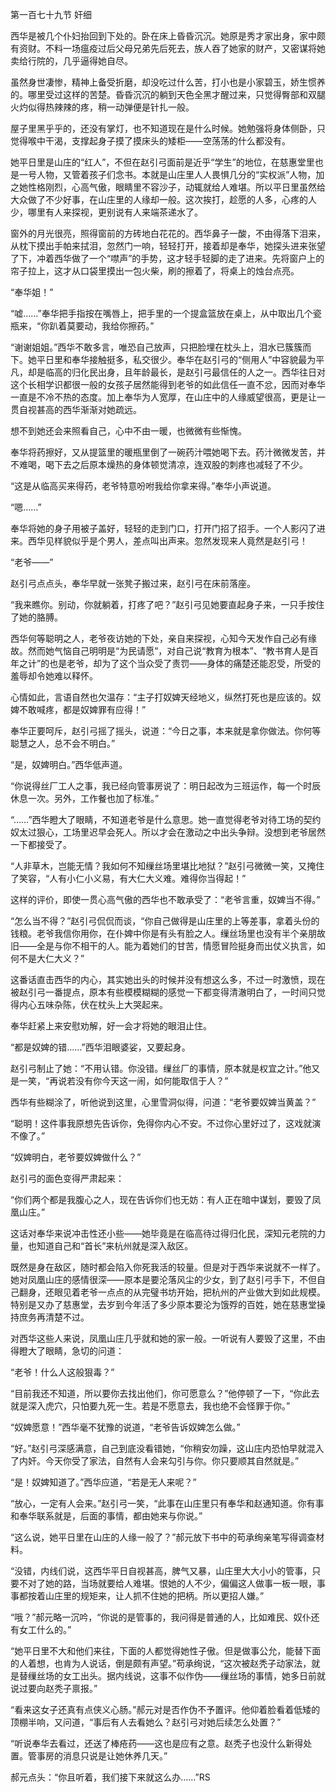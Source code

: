 

第一百七十九节 奸细

西华是被几个仆妇抬回到下处的。卧在床上昏昏沉沉。她原是秀才家出身，家中颇有资财。不料一场瘟疫过后父母兄弟先后死去，族人吞了她家的财产，又密谋将她卖给行院的，几乎逼得她自尽。

虽然身世凄惨，精神上备受折磨，却没吃过什么苦，打小也是小家碧玉，娇生惯养的。哪里受过这样的苦楚。昏昏沉沉的躺到天色全黑才醒过来，只觉得臀部和双腿火灼似得热辣辣的疼，稍一动弹便是针扎一般。

屋子里黑乎乎的，还没有掌灯，也不知道现在是什么时候。她勉强将身体侧卧，只觉得喉中干渴，支撑起身子摸了摸床头的矮柜――空荡荡的什么都没有。

她平日里是山庄的“红人”，不但在赵引弓面前是近乎“学生”的地位，在慈惠堂里也是一号人物，又管着孩子们念书。本就是山庄里人人畏惧几分的“实权派”人物，加之她性格刚烈，心高气傲，眼睛里不容沙子，动辄就给人难堪。所以平日里虽然给大众做了不少好事，在山庄里的人缘却一般。这次挨打，趁愿的人多，心疼的人少，哪里有人来探视，更别说有人来端茶递水了。

窗外的月光很亮，照得窗前的方砖地白花花的。西华鼻子一酸，不由得落下泪来，从枕下摸出手帕来拭泪，忽然门一响，轻轻打开，接着却是奉华，她探头进来张望了下，冲着西华做了一个“噤声”的手势，这才轻手轻脚的走了进来。先将窗户上的帘子拉上，这才从口袋里摸出一包火柴，刷的擦着了，将桌上的烛台点亮。

“奉华姐！”

“嘘……”奉华把手指按在嘴唇上，把手里的一个提盒篮放在桌上，从中取出几个瓷瓶来，“你趴着莫要动，我给你擦药。”

“谢谢姐姐。”西华不敢多言，唯恐自己放声，只把脸埋在枕头上，泪水已簇簇而下。她平日里和奉华接触挺多，私交很少。奉华在赵引弓的“侧用人”中容貌最为平凡，却是临高的归化民出身，且年龄最长，是赵引弓最信任的人之一。西华往日对这个长相学识都很一般的女孩子居然能得到老爷的如此信任一直不忿，因而对奉华一直是不冷不热的态度。加上奉华为人宽厚，在山庄中的人缘威望很高，更是让一贯自视甚高的西华渐渐对她疏远。

想不到她还会来照看自己，心中不由一暖，也微微有些惭愧。

奉华将药擦好，又从提篮里的暖瓶里倒了一碗药汁喂她喝下去。药汁微微发苦，并不难喝，喝下去之后原本燥热的身体顿觉清凉，连双股的刺疼也减轻了不少。

“这是从临高买来得药，老爷特意吩咐我给你拿来得。”奉华小声说道。

“嗯……”

奉华将她的身子用被子盖好，轻轻的走到门口，打开门招了招手。一个人影闪了进来。西华见样貌似乎是个男人，差点叫出声来。忽然发现来人竟然是赵引弓！

“老爷――”

赵引弓点点头，奉华早就一张凳子搬过来，赵引弓在床前落座。

“我来瞧你。别动，你就躺着，打疼了吧？”赵引弓见她要直起身子来，一只手按住了她的胳膊。

西华何等聪明之人，老爷夜访她的下处，亲自来探视，心知今天发作自己必有缘故。然而她气恼自己明明是“为民请愿”，对自己说“教育为根本”、“教书育人是百年之计”的也是老爷，却为了这个当众受了责罚――身体的痛楚还能忍受，所受的羞辱却令她难以释怀。

心情如此，言语自然也欠温存：“主子打奴婢天经地义，纵然打死也是应该的。奴婢不敢喊疼，都是奴婢罪有应得！”

奉华正要呵斥，赵引弓摇了摇头，说道：“今日之事，本来就是拿你做法。你何等聪慧之人，总不会不明白。”

“是，奴婢明白。”西华低声道。

“你说得丝厂工人之事，我已经向管事房说了：明日起改为三班运作，每一个时辰休息一次。另外，工作餐也加了标准。”

“……”西华瞪大了眼睛，不知道老爷是什么意思。她一直觉得老爷对待工场的契约奴太过狠心，工场里迟早会死人。所以才会在激动之中出头争辩。没想到老爷居然一下都接受了。

“人非草木，岂能无情？我如何不知缫丝场里堪比地狱？”赵引弓微微一笑，又掩住了笑容，“人有小仁小义易，有大仁大义难。难得你当得起！”

这样的评价，即使一贯心高气傲的西华也不敢承受了：“老爷言重，奴婢当不得。”

“怎么当不得？”赵引弓侃侃而谈，“你自己做得是山庄里的上等差事，拿着头份的钱粮。老爷我信你用你，在仆婢中你是有头有脸之人。缫丝场里也没有半个亲朋故旧――全是与你不相干的人。能为着她们的甘苦，情愿冒险挺身而出仗义执言，如何不是大仁大义？”

这番话直击西华的内心，其实她出头的时候并没有想这么多，不过一时激愤，现在被赵引弓一番提点，原本有些模模糊糊的感觉一下都变得清澈明白了，一时间只觉得内心五味杂陈，伏在枕头上大哭起来。

奉华赶紧上来安慰劝解，好一会才将她的眼泪止住。

“都是奴婢的错……”西华泪眼婆娑，又要起身。

赵引弓制止了她：“不用认错。你没错。缫丝厂的事情，原本就是权宜之计。”他又是一笑，“再说若没有你今天这一闹，如何能取信于人？”

西华有些糊涂了，听他说到这里，心里雪洞似得，问道：“老爷要奴婢当黄盖？”

“聪明！这件事我原想先告诉你，免得你内心不安。不过你心里好过了，这戏就演不像了。”

“奴婢明白，老爷要奴婢做什么？”

赵引弓的面色变得严肃起来：

“你们两个都是我腹心之人，现在告诉你们也无妨：有人正在暗中谋划，要毁了凤凰山庄。”

这话对奉华来说冲击性还小些――她毕竟是在临高待过得归化民，深知元老院的力量，也知道自己和“首长”来杭州就是深入敌区。

既然是身在敌区，随时都会陷入你死我活的较量。但是对于西华来说就不一样了。她对凤凰山庄的感情很深――原本是要沦落风尘的少女，到了赵引弓手下，不但自己翻身，还眼见着老爷一点点的从完璧书坊开始，把杭州的产业做大到如此规模。特别是又办了慈惠堂，去岁到今年活了多少原本要沦为饿殍的百姓，她在慈惠堂操持庶务再清楚不过。

对西华这些人来说，凤凰山庄几乎就和她的家一般。一听说有人要毁了这里，不由得瞪大了眼睛，急切的问道：

“老爷！什么人这般狠毒？”

“目前我还不知道，所以要你去找出他们，你可愿意么？”他停顿了一下，“你此去就是深入虎穴，只怕要九死一生。若是不愿意去，我也绝不会怪罪于你。”

“奴婢愿意！”西华毫不犹豫的说道，“老爷告诉奴婢怎么做。”

“好。”赵引弓深感满意，自己到底没看错她，“你稍安勿躁，这山庄内恐怕早就混入了内奸。今天你受了家法，自然有人会来勾引与你。你只要顺其自然就是。”

“是！奴婢知道了。”西华应道，“若是无人来呢？”

“放心，一定有人会来。”赵引弓一笑，“此事在山庄里只有奉华和赵通知道。你有事和奉华联系就是，后面的事情，都由她来与你说。”

“这么说，她平日里在山庄的人缘一般了？”郝元放下书中的苟承绚亲笔写得调查材料。

“没错，内线们说，这西华平日自视甚高，脾气又暴，山庄里大大小小的管事，只要不对了她的路，当场就要给人难堪。恨她的人不少，偏偏这人做事一板一眼，事事都按着山庄里的规矩来，让人抓不住她的把柄。所以更招人嫌。”

“哦？”郝元略一沉吟，“你说的是管事的，我问得是普通的人，比如难民、奴仆还有女工什么的。”

“她平日里不大和他们来往，下面的人都觉得她性子傲。但是做事公允，能替下面的人着想，也肯为人说话，倒是颇有声望。”苟承绚说，“这次被赵秃子动家法，就是替缫丝场的女工出头。据内线说，这事不似作伪――缫丝场的事情，她多日前就说过要向赵秃子禀报。”

“看来这女子还真有点侠义心肠。”郝元对是否作伪不予置评。他仰着脸看着低矮的顶棚半响，又问道，“事后有人去看她么？赵引弓对她后续怎么处置？”

“听说奉华去看过，还送了棒疮药――这也是应有之意。赵秃子也没什么新得处置。管事房的消息只说是让她休养几天。”

郝元点头：“你且听着，我们接下来就这么办……”RS

